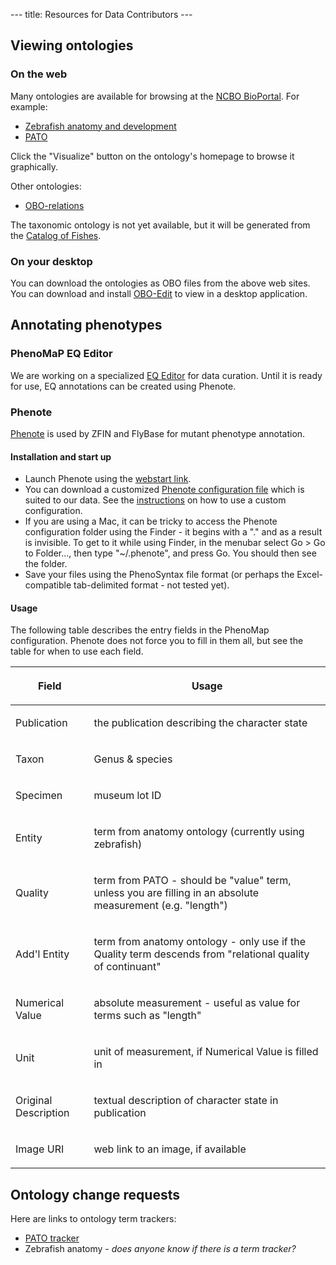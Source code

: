---
title: Resources for Data Contributors
---

==Viewing ontologies==

===On the web===

Many ontologies are available for browsing at the [http://www.bioontology.org/ncbo/faces/index.xhtml NCBO BioPortal].  For example:
* [http://www.bioontology.org/ncbo/faces/pages/ontology_details.xhtml?ontology_display_name=Zebrafish%20anatomy%20and%20development Zebrafish anatomy and development]
* [http://www.bioontology.org/ncbo/faces/pages/ontology_details.xhtml?ontology_display_name=PATO PATO]
Click the "Visualize" button on the ontology's homepage to browse it graphically.

Other ontologies:
* [http://www.obofoundry.org/ro/ OBO-relations]

The taxonomic ontology is not yet available, but it will be generated from the [http://www.calacademy.org/RESEARCH/ichthyology/catalog/fishcatsearch.html Catalog of Fishes].

===On your desktop===

You can download the ontologies as OBO files from the above web sites.  You can download and install [http://oboedit.org/ OBO-Edit] to view in a desktop application.

==Annotating phenotypes==

===PhenoMaP EQ Editor===

We are working on a specialized [[EQ Editor]] for data curation.  Until it is ready for use, EQ annotations can be created using Phenote.

===Phenote===

[http://www.phenote.org/ Phenote] is used by ZFIN and FlyBase for mutant phenotype annotation.

====Installation and start up====

* Launch Phenote using the [http://www.phenote.org/phenote/latest/phenote.jnlp webstart link].
* You can download a customized [[Media:phenomap.cfg.zip|Phenote configuration file]] which is suited to our data.  See the [http://www.phenote.org/content/howtos/customize.shtml instructions] on how to use a custom configuration.
* If you are using a Mac, it can be tricky to access the Phenote configuration folder using the Finder - it begins with a "." and as a result is invisible.  To get to it while using Finder, in the menubar select Go > Go to Folder..., then type "~/.phenote", and press Go.  You should then see the folder.
* Save your files using the PhenoSyntax file format (or perhaps the Excel-compatible tab-delimited format - not tested yet).

====Usage====

The following table describes the entry fields in the PhenoMap configuration.  Phenote does not force you to fill in them all, but see the table for when to use each field.

{| border="1" cellspacing="0" cellpadding="3"
! Field
! Usage
|-
| Publication || the publication describing the character state
|-
| Taxon || Genus & species
|-
| Specimen || museum lot ID
|-
| Entity || term from anatomy ontology (currently using zebrafish)
|-
| Quality || term from PATO - should be "value" term, unless you are filling in an absolute measurement (e.g. "length")
|-
| Add'l Entity || term from anatomy ontology - only use if the Quality term descends from "relational quality of continuant"
|-
| Numerical Value || absolute measurement - useful as value for terms such as "length"
|-
| Unit || unit of measurement, if Numerical Value is filled in
|-
| Original Description || textual description of character state in publication
|-
| Image URI || web link to an image, if available
|}

==Ontology change requests==

Here are links to ontology term trackers:
* [http://sourceforge.net/tracker/?group_id=76834&atid=595654 PATO tracker]
* Zebrafish anatomy - ''does anyone know if there is a term tracker?''